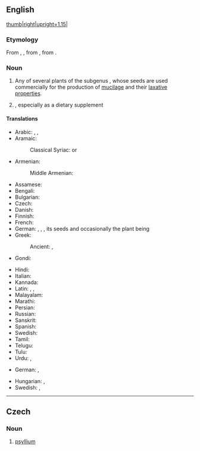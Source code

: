 {{also|Psyllium}}
==English==
[[File:Plantago ovata kz09.jpg|thumb|right|upright=1.15|{{taxlink|Plantago ovata|species}}]]
{{wikipedia}}
{{wikispecies}}

===Etymology===
From {{bor|en|la|psyllium}}, {{m|la|psyllion}}, from {{der|en|grc|ψύλλιον}}, from {{m|grc|ψύλλα|t=flea}}.

===Noun===
{{en-noun|-|s}}

# Any of several plants of the subgenus {{taxlink|Plantago subg. Psyllium|subgenus|ver=200123}}, whose seeds are used commercially for the production of [[mucilage]] and their [[laxative]] [[property|properties]].
#: {{syn|en|fleawort|ispaghula}}
# {{synonym of|en|psyllium ([[seed]]) [[husk]]}}, especially as a dietary supplement

====Translations====
{{trans-top|group of plants}}
* Arabic: {{t|ar|بَزَرْقَطُونَا|f}}, {{t|ar|أَسْفِيُوس|m}} {{q|obsolete}}, {{t|ar|إِسْبَغُول|m|tr=ʾisbaḡōl}}
* Aramaic:
*: Classical Syriac: {{t|syc|ܙܪܱܥ ܩܱܛܘܿܢܳܐ|tr=zəraʿ qaṭṭōnā|m}} or {{t|syc|ܙܪܱܥ ܩܷܛܘܿܢܳܐ|tr=zəraʿ qeṭōnā|m}}
* Armenian:
*: Middle Armenian: {{t|axm|բզրկատուն}}
* Assamese: {{t-needed|as}}
* Bengali: {{t-needed|bn}}
* Bulgarian: {{t|bg|индийски бял живовляк|m}}
* Czech: {{t|cs|psyllium|n}}
* Danish: {{t-needed|da}}
* Finnish: {{t+|fi|ratamo}}
* French: {{t+|fr|ispaghul|m}}
* German: {{t|de|Flöhkraut|n}}, {{t|de|Flohkraut|n}}, {{t|de|Flohwegerich|m}}, its seeds and occasionally the plant being {{t|de|Flohsamen|p}}
* Greek:
*: Ancient: {{t|grc|ψύλλιον|n}}, {{t|grc|ψυλλίον|n}}
* Gondi: {{t-needed|gon}}
{{trans-mid}}
* Hindi: {{t|hi|इसबग़ोल}}
* Italian: {{t|it|ispaghul|m}}
* Kannada: {{t-needed|kn}}
* Latin: {{t|la|pūlicāria|f}}, {{t|la|psyllion|n}}, {{t|la|psyllium|n}}
* Malayalam: {{t-needed|ml}}
* Marathi: {{t-needed|mr}}
* Persian: {{t+|fa|اسپرزه|tr=esparze}}
* Russian: {{t|ru|исфа́гула|f}}
* Sanskrit: {{t-needed|sa}}
* Spanish: {{t|es|psyllium|m}}
* Swedish: {{t+|sv|groblad|n}}
* Tamil: {{t-needed|ta}}
* Telugu: {{t-needed|te}}
* Tulu: {{t-needed|tcy}}
* Urdu: {{t|ur|اسبغول|tr=isabgol, isbagol}}, {{t|ur|اسبغول|tr=ispagol}}
{{trans-bottom}}

{{trans-top|psyllium seed husk, as a dietary supplement}}
* German: {{t|de|Flohsamen|m}}, {{t|de|Flohsamenschalen|f-p}}
{{trans-mid}}
* Hungarian: {{t|hu|útifűmag}}, {{t|hu|útifűmaghéj}}
* Swedish: {{t|sv|psylliumfrö|n}}, {{t|sv|loppfrö |n}}
{{trans-bottom}}

{{topics|en|Plantain family plants}}

----

==Czech==

===Noun===
{{cs-noun|g=n}}

# [[#English|psyllium]]

{{topics|cs|Lamiales order plants}}